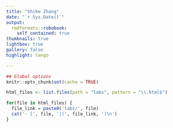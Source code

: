 ```yaml
---
title: "Shike Zhang"
date: "`r Sys.Date()`"
output:
  rmdformats::robobook:
    self_contained: true
thumbnails: true
lightbox: true
gallery: false
highlight: tango

---
```

```r
## Global options
knitr::opts_chunk$set(cache = TRUE)
```

```r

html_files <- list.files(path = "labs", pattern = "\\.html$")

for(file in html_files) {
  file_link = paste0('labs/', file)
  cat('- [', file, '](', file_link, ')\n')
}
```
